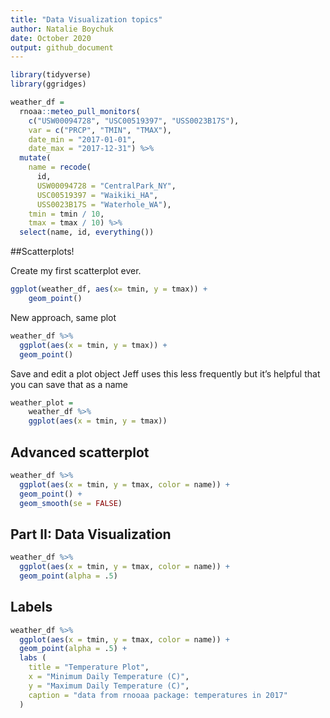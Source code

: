 ```yaml
---
title: "Data Visualization topics"
author: Natalie Boychuk 
date: October 2020 
output: github_document
---
```


```r
library(tidyverse)
library(ggridges)
```


```r
weather_df = 
  rnoaa::meteo_pull_monitors(
    c("USW00094728", "USC00519397", "USS0023B17S"),
    var = c("PRCP", "TMIN", "TMAX"), 
    date_min = "2017-01-01",
    date_max = "2017-12-31") %>%
  mutate(
    name = recode(
      id, 
      USW00094728 = "CentralPark_NY", 
      USC00519397 = "Waikiki_HA",
      USS0023B17S = "Waterhole_WA"),
    tmin = tmin / 10,
    tmax = tmax / 10) %>%
  select(name, id, everything())

```

##Scatterplots! 

Create my first scatterplot ever. 

```r
ggplot(weather_df, aes(x= tmin, y = tmax)) +
    geom_point()
```

New approach, same plot 
```r
weather_df %>% 
  ggplot(aes(x = tmin, y = tmax)) + 
  geom_point()
```

Save and edit a plot object 
Jeff uses this less frequently but it's helpful that you can save that as a name 
```r
weather_plot = 
    weather_df %>% 
    ggplot(aes(x = tmin, y = tmax))
```


## Advanced scatterplot 

```r
weather_df %>% 
  ggplot(aes(x = tmin, y = tmax, color = name)) + 
  geom_point() + 
  geom_smooth(se = FALSE)
```

## Part II: Data Visualization 

```r
weather_df %>% 
  ggplot(aes(x = tmin, y = tmax, color = name)) + 
  geom_point(alpha = .5)
```

## Labels
```r
weather_df %>% 
  ggplot(aes(x = tmin, y = tmax, color = name)) + 
  geom_point(alpha = .5) + 
  labs (
    title = "Temperature Plot",
    x = "Minimum Daily Temperature (C)",
    y = "Maximum Daily Temperature (C)",
    caption = "data from rnooaa package: temperatures in 2017"
  ) 
```

